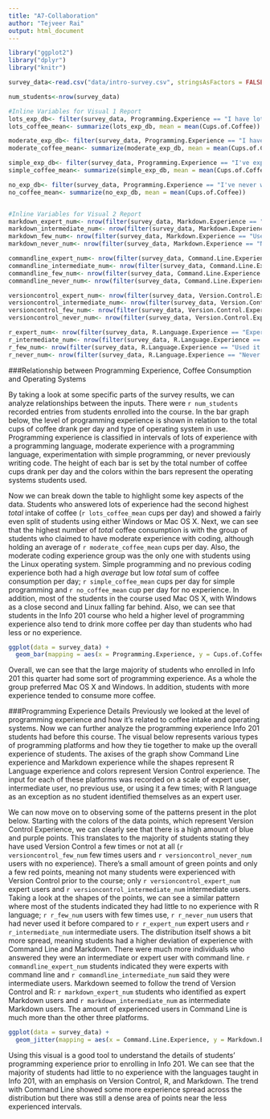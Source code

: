 ```yaml
---
title: "A7-Collaboration"
author: "Tejveer Rai"
output: html_document
---
```


```r
library("ggplot2")
library("dplyr")
library("knitr")

```

```r
survey_data<-read.csv("data/intro-survey.csv", stringsAsFactors = FALSE)

num_students<-nrow(survey_data)

#Inline Variables for Visual 1 Report
lots_exp_db<- filter(survey_data, Programming.Experience == "I have lots of experience with a programming language (e.g., CSE143+)")
lots_coffee_mean<- summarize(lots_exp_db, mean = mean(Cups.of.Coffee))

moderate_exp_db<- filter(survey_data, Programming.Experience == "I have moderate experience with a programming language (e.g., CSE1I have lots of experience with a programming language (e.g., CSE143+)2)")
moderate_coffee_mean<- summarize(moderate_exp_db, mean = mean(Cups.of.Coffee))

simple_exp_db<- filter(survey_data, Programming.Experience == "I've experimented with simple programming")
simple_coffee_mean<- summarize(simple_exp_db, mean = mean(Cups.of.Coffee))

no_exp_db<- filter(survey_data, Programming.Experience == "I've never written code")
no_coffee_mean<- summarize(no_exp_db, mean = mean(Cups.of.Coffee))


#Inline Variables for Visual 2 Report
markdown_expert_num<- nrow(filter(survey_data, Markdown.Experience == "Expert user"))
markdown_intermediate_num<- nrow(filter(survey_data, Markdown.Experience == "Intermediate user"))
markdown_few_num<- nrow(filter(survey_data, Markdown.Experience == "Used it a few times"))
markdown_never_num<- nrow(filter(survey_data, Markdown.Experience == "Never used it"))

commandline_expert_num<- nrow(filter(survey_data, Command.Line.Experience == "Expert user"))
commandline_intermediate_num<- nrow(filter(survey_data, Command.Line.Experience == "Intermediate user"))
commandline_few_num<- nrow(filter(survey_data, Command.Line.Experience == "Used it a few times"))
commandline_never_num<- nrow(filter(survey_data, Command.Line.Experience == "Never used it"))

versioncontrol_expert_num<- nrow(filter(survey_data, Version.Control.Experience == "Expert user"))
versioncontrol_intermediate_num<- nrow(filter(survey_data, Version.Control.Experience == "Intermediate user"))
versioncontrol_few_num<- nrow(filter(survey_data, Version.Control.Experience == "Used it a few times"))
versioncontrol_never_num<- nrow(filter(survey_data, Version.Control.Experience == "Never used it"))

r_expert_num<- nrow(filter(survey_data, R.Language.Experience == "Expert user"))
r_intermediate_num<- nrow(filter(survey_data, R.Language.Experience == "Intermediate user"))
r_few_num<- nrow(filter(survey_data, R.Language.Experience == "Used it a few times"))
r_never_num<- nrow(filter(survey_data, R.Language.Experience == "Never used it"))


```
###Relationship between Programming Experience, Coffee Consumption and Operating Systems

By taking a look at some specific parts of the survey results, we can analyze relationships between the inputs. There were `r num_students` recorded entries from students enrolled into the course. In the bar graph below, the level of programming experience is shown in relation to the total cups of coffee drank per day and type of operating system in use. Programming experience is classified in intervals of lots of experience with a programming language, moderate experience with a programming language, experimentation with simple programming, or never previously writing code. The height of each bar is set by the total number of coffee cups drank per day and the colors within the bars represent the operating systems students used. 

Now we can break down the table to highlight some key aspects of the data. Students who answered lots of experience had the second highest _total_ intake of coffee (`r lots_coffee_mean` cups per day) and showed a fairly even split of students using either Windows or Mac OS X. Next, we can see that the highest number of _total_ coffee consumption is with the group of students who claimed to have moderate experience with coding, although holding an average of `r moderate_coffee_mean` cups per day. Also, the moderate coding experience group was the only one with students using the Linux operating system. Simple programming and no previous coding experience both had a high _average_ but low _total_ sum of coffee consumption per day; `r simple_coffee_mean` cups per day for simple programming and `r no_coffee_mean` cup per day for no experience. In addition, most of the students in the course used Mac OS X, with Windows as a close second and Linux falling far behind. Also, we can see that students in the Info 201 course who held a higher level of programming experience also tend to drink more coffee per day than students who had less or no experience. 

```r

ggplot(data = survey_data) + 
  geom_bar(mapping = aes(x = Programming.Experience, y = Cups.of.Coffee, fill = Operating.System), stat="identity") + scale_x_discrete(labels=c("Lots", "Moderate", "Simple",  "Never")) + xlab("Programming Experience") + ylab("Total Cups of Coffee Per Day") + ggtitle("Coffee Intake and Operating System Use in relation to Programming Experience") + labs(fill="Operating System")


```

Overall, we can see that the large majority of students who enrolled in Info 201 this quarter had some sort of programming experience. As a whole the group preferred Mac OS X and Windows. In addition, students with more experience tended to consume more coffee. 

###Programming Experience Details
Previously we looked at the level of programming experience and how it's related to coffee intake and operating systems. Now we can further analyze the programming experience Info 201 students had before this course. The visual below represents various types of programming platforms and how they tie together to make up the overall experience of students. The axises of the graph show Command Line experience and Markdown experience while the shapes represent R Language experience and colors represent Version Control experience. The input for each of these platforms was recorded on a scale of expert user, intermediate user, no previous use, or using it a few times; with R language as an exception as no student identified themselves as an expert user.

We can now move on to observing some of the patterns present in the plot below. Starting with the colors of the data points, which represent Version Control Experience, we can clearly see that there is a high amount of blue and purple points. This translates to the majority of students stating they have used Version Control a few times or not at all (`r versioncontrol_few_num` few times users and `r versioncontrol_never_num` users with no experience). There's a small amount of green points and only a few red points, meaning not many students were experienced with Version Control prior to the course; only `r versioncontrol_expert_num` expert users and `r versioncontrol_intermediate_num` intermediate users. Taking a look at the shapes of the points, we can see a similar pattern where most of the students indicated they had little to no experience with R language; `r r_few_num` users with few times use, `r r_never_num` users that had never used it before compared to `r r_expert_num` expert users and `r r_intermediate_num` intermediate users. The distribution itself shows a bit more spread, meaning students had a higher deviation of experience with Command Line and Markdown. There were much more individuals who answered they were an intermediate or expert user with command line. `r commandline_expert_num` students indicated they were experts with command line and `r commandline_intermediate_num` said they were intermediate users. Markdown seemed to follow the trend of Version Control and R: `r markdown_expert_num` students who identified as expert Markdown users and `r markdown_intermediate_num` as intermediate Markdown users. The amount of experienced users in Command Line is much more than the other three platforms.

```r

ggplot(data = survey_data) + 
  geom_jitter(mapping = aes(x = Command.Line.Experience, y = Markdown.Experience, color = Version.Control.Experience, shape = R.Language.Experience)) + theme(axis.text.x = element_text(angle=15, hjust=1), legend.position = "bottom", legend.box = "vertical") + xlab("Command Line Experience") + ylab("Markdown Experience") + guides(color=guide_legend(nrow=2), shape=guide_legend(nrow=2)) + ggtitle("Coding Platform Experience prior to Info 201") + labs(color = "Version Control Experience", shape = "R Language Experience")


```

Using this visual is a good tool to understand the details of students' programming experience prior to enrolling in Info 201. We can see that the majority of students had little to no experience with the languages taught in Info 201, with an emphasis on Version Control, R, and Markdown. The trend with Command Line showed some more experience spread across the distribution but there was still a dense area of points near the less experienced intervals. 

